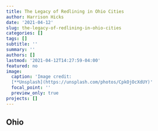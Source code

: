 ```yaml
---
title: The Legacy of Redlining in Ohio Cities
author: Harrison Hicks
date: '2021-04-12'
slug: the-legacy-of-redlining-in-ohio-cities
categories: []
tags: []
subtitle: ''
summary: ''
authors: []
lastmod: '2021-04-12T14:27:59-04:00'
featured: no
image:
  caption: 'Image credit:
  [**Unsplash](https://unsplash.com/photos/CpkOjOcXdUY)'
  focal_point: ''
  preview_only: true
projects: []
---
```


## Ohio